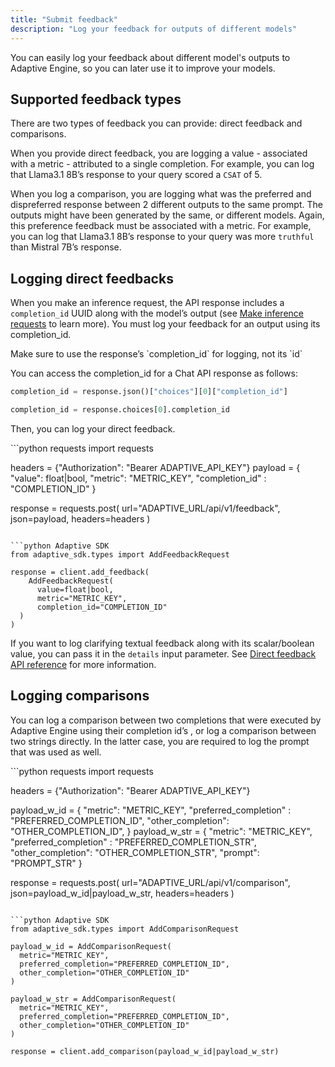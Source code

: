 ```yaml
---
title: "Submit feedback"
description: "Log your feedback for outputs of different models"
---
```

You can easily log your feedback about different model's outputs to Adaptive Engine,
so you can later use it to improve your models.

## Supported feedback types
There are two types of feedback you can provide: direct feedback and comparisons. 

When you provide direct feedback, you are logging a value - associated with a metric - attributed to a single completion.
For example, you can log that Llama3.1 8B’s response to your query scored a `CSAT` of 5. 

When you log a comparison, you are logging what was the preferred and dispreferred response between 2 different outputs
to the same prompt. The outputs might have been generated by the same, or different models. Again, this preference
feedback must be associated with a metric. For example, you can log that Llama3.1 8B’s response to your query was more
`truthful` than Mistral 7B’s response.

## Logging direct feedbacks

When you make an inference request, the API response includes a `completion_id` UUID along with the
model’s output (see [Make inference requests](/get-started/inference) to learn more). You must log your feedback
for an output using its completion_id.

<Warning>
  Make sure to use the response’s `completion_id` for logging, not its `id`
</Warning>

You can access the completion_id for a Chat API response as follows:
<CodeGroup>
```python requests
completion_id = response.json()["choices"][0]["completion_id"]
```

```python Adaptive SDK / OpenAI Python
completion_id = response.choices[0].completion_id
```
</CodeGroup>

Then, you can log your direct feedback.

<CodeGroup>
```python requests
import requests

headers = {"Authorization": "Bearer ADAPTIVE_API_KEY"}
payload = { 
  "value": float|bool,
  "metric": "METRIC_KEY",
  "completion_id" : "COMPLETION_ID"
}

response = requests.post(
  url="ADAPTIVE_URL/api/v1/feedback",
  json=payload,
  headers=headers
)
```

```python Adaptive SDK
from adaptive_sdk.types import AddFeedbackRequest

response = client.add_feedback(
	AddFeedbackRequest(
	  value=float|bool,
	  metric="METRIC_KEY",
	  completion_id="COMPLETION_ID"
  )
)
```
</CodeGroup>

If you want to log clarifying textual feedback along with its scalar/boolean value, you can pass it in the `details` input parameter.
See [Direct feedback API reference](/api-reference/feedback/post-apiv1feedback) for more information.


## Logging comparisons
You can log a comparison between two completions that were executed by Adaptive Engine using their completion id’s
, or log a comparison between two strings directly. In the latter case, you are required to log the prompt that was used as well.

<CodeGroup>
```python requests
import requests

headers = {"Authorization": "Bearer ADAPTIVE_API_KEY"}

payload_w_id = { 
  "metric": "METRIC_KEY",
  "preferred_completion" : "PREFERRED_COMPLETION_ID",
  "other_completion": "OTHER_COMPLETION_ID",
}
payload_w_str = {
  "metric": "METRIC_KEY",
  "preferred_completion" : "PREFERRED_COMPLETION_STR",
  "other_completion": "OTHER_COMPLETION_STR",
  "prompt": "PROMPT_STR"
}

response = requests.post(
  url="ADAPTIVE_URL/api/v1/comparison",
  json=payload_w_id|payload_w_str,
  headers=headers
)
```

```python Adaptive SDK
from adaptive_sdk.types import AddComparisonRequest

payload_w_id = AddComparisonRequest(
  metric="METRIC_KEY",
  preferred_completion="PREFERRED_COMPLETION_ID",
  other_completion="OTHER_COMPLETION_ID"
)

payload_w_str = AddComparisonRequest(
  metric="METRIC_KEY",
  preferred_completion="PREFERRED_COMPLETION_ID",
  other_completion="OTHER_COMPLETION_ID"
)

response = client.add_comparison(payload_w_id|payload_w_str)
```
</CodeGroup>